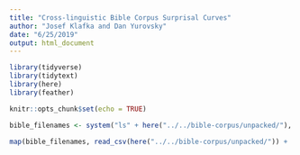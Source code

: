 ```yaml
---
title: "Cross-linguistic Bible Corpus Surprisal Curves"
author: "Josef Klafka and Dan Yurovsky"
date: "6/25/2019"
output: html_document
---
```


```r
library(tidyverse)
library(tidytext)
library(here)
library(feather)

knitr::opts_chunk$set(echo = TRUE)
```

```r
bible_filenames <- system("ls" + here("../../bible-corpus/unpacked/"), intern = T)

map(bible_filenames, read_csv(here("../../bible-corpus/unpacked/")) + .x)
```